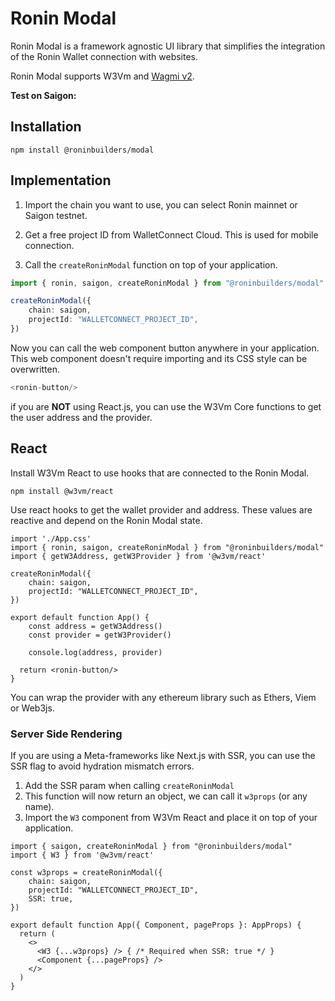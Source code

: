 
# Ronin Modal

Ronin Modal is a framework agnostic UI library that simplifies the integration of the Ronin Wallet connection with websites.

Ronin Modal supports W3Vm and [Wagmi v2](../wagmi/modal/index.mdx).

**Test on Saigon:**
<br/>
<Modal/>

## Installation

```npm2yarn
npm install @roninbuilders/modal
```

## Implementation

1. Import the chain you want to use, you can select Ronin mainnet or Saigon testnet.

2. Get a free project ID from WalletConnect Cloud. This is used for mobile connection.

3. Call the `createRoninModal` function on top of your application.

```ts
import { ronin, saigon, createRoninModal } from "@roninbuilders/modal"

createRoninModal({
	chain: saigon,
	projectId: "WALLETCONNECT_PROJECT_ID",
})
```

Now you can call the web component button anywhere in your application. This web component doesn't require importing
and its CSS style can be overwritten.

```ts
<ronin-button/>
```

if you are **NOT** using React.js, you can use the W3Vm Core functions to get the user address and the provider.

## React

Install W3Vm React to use hooks that are connected to the Ronin Modal.

```npm2yarn
npm install @w3vm/react
```

Use react hooks to get the wallet provider and address. These values are reactive and depend on the Ronin Modal state.

```tsx
import './App.css'
import { ronin, saigon, createRoninModal } from "@roninbuilders/modal"
import { getW3Address, getW3Provider } from '@w3vm/react'

createRoninModal({
	chain: saigon,
	projectId: "WALLETCONNECT_PROJECT_ID",
})

export default function App() {
	const address = getW3Address()
	const provider = getW3Provider()

	console.log(address, provider)

  return <ronin-button/>
}
```

You can wrap the provider with any ethereum library such as Ethers, Viem or Web3js.

### Server Side Rendering

If you are using a Meta-frameworks like Next.js with SSR, you can use the SSR flag to avoid hydration mismatch errors.

1. Add the SSR param when calling `createRoninModal`
2. This function will now return an object, we can call it `w3props` (or any name).
3. Import the `W3` component from W3Vm React and place it on top of your application.

```tsx
import { saigon, createRoninModal } from "@roninbuilders/modal"
import { W3 } from '@w3vm/react'

const w3props = createRoninModal({
	chain: saigon,
	projectId: "WALLETCONNECT_PROJECT_ID",
	SSR: true,
})

export default function App({ Component, pageProps }: AppProps) {
  return (
    <>
      <W3 {...w3props} /> { /* Required when SSR: true */ }
      <Component {...pageProps} />
    </>
  )
}
```